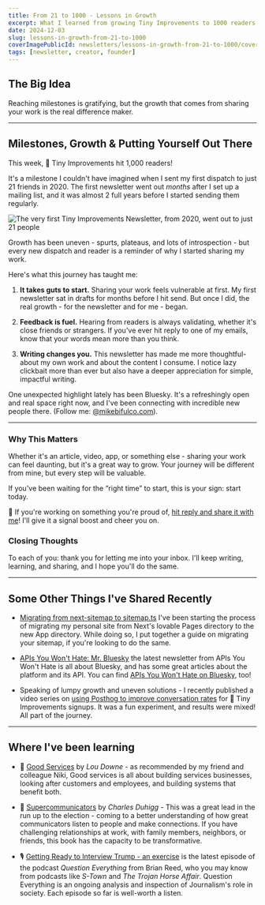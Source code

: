 ```yaml
---
title: From 21 to 1000 - Lessons in Growth
excerpt: What I learned from growing Tiny Improvements to 1000 readers
date: 2024-12-03
slug: lessons-in-growth-from-21-to-1000
coverImagePublicId: newsletters/lessons-in-growth-from-21-to-1000/cover
tags: [newsletter, creator, founder]
---
```


## The Big Idea
Reaching milestones is gratifying, but the growth that comes from sharing your work is the real difference maker.

---

## Milestones, Growth & Putting Yourself Out There
This week, 💌 Tiny Improvements hit 1,000 readers!

It's a milestone I couldn't have imagined when I sent my first dispatch to just 21 friends in 2020. The first newsletter went out _months_ after I set up a mailing list, and it was almost 2 full years before I started sending them regularly.

<Image
  publicId="newsletters/lessons-in-growth-from-21-to-1000/stats"
  alt="The very first Tiny Improvements Newsletter, from 2020, went out to just 21 people"
  caption="The very first Tiny Improvements Newsletter, from 2020, went out to just 21 people"
/>

Growth has been uneven - spurts, plateaus, and lots of introspection - but every new dispatch and reader is a reminder of why I started sharing my work.

Here's what this journey has taught me:

1. **It takes guts to start.**
   Sharing your work feels vulnerable at first. My first newsletter sat in drafts for months before I hit send. But once I did, the real growth - for the newsletter and for me - began.

2. **Feedback is fuel.**
   Hearing from readers is always validating, whether it's close friends or strangers. If you've ever hit reply to one of my emails, know that your words mean more than you think.

3. **Writing changes you.**
   This newsletter has made me more thoughtful-about my own work and about the content I consume. I notice lazy clickbait more than ever but also have a deeper appreciation for simple, impactful writing.

One unexpected highlight lately has been Bluesky. It's a refreshingly open and real space right now, and I've been connecting with incredible new people there. (Follow me: [@mikebifulco.com](https://bsky.app/profile/mikebifulco.com)).

---

### Why This Matters
Whether it's an article, video, app, or something else - sharing your work can feel daunting, but it's a great way to grow. Your journey will be different from mine, but every step will be valuable.

If you've been waiting for the “right time” to start, this is your sign: start today.


<Aside>

  📢 If you're working on something you're proud of, [hit reply and share it with me](mailto:hello@mikebifulco.com)! I'll give it a signal boost and cheer you on.

</Aside>


### Closing Thoughts
To each of you: thank you for letting me into your inbox. I'll keep writing, learning, and sharing, and I hope you'll do the same.

---

## Some Other Things I've Shared Recently

- [Migrating from next-sitemap to sitemap.ts](https://mikebifulco.com/posts/migrate-from-next-sitemap-to-app-directory-sitemap) I've been starting the process of migrating my personal site from Next's lovable Pages directory to the new App directory. While doing so, I put together a guide on migrating your sitemap, if you're looking to do the same.

- [APIs You Won't Hate: Mr. Bluesky](https://apisyouwonthate.com/newsletter/mr-blue-sky/) the latest newsletter from APIs You Won't Hate is all about Bluesky, and has some great articles about the platform and its API. You can find [APIs You Won't Hate on Bluesky](https://bsky.app/profile/apisyouwonthate.com), too!

- Speaking of lumpy growth and uneven solutions - I recently published a video series on [using Posthog to improve conversation rates](https://www.youtube.com/watch?v=4nWcB1a8M1s&list=PLhd5wwaTOKLuI6UNjGpBnPKxWiUW4iBhg) for 💌 Tiny Improvements signups. It was a fun experiment, and results were mixed! All part of the journey.

---

## Where I've been learning

- 📕 [Good Services](https://hardcover.app/books/good-services) by _Lou Downe_ - as recommended by my friend and colleague Niki, Good services is all about building services businesses, looking after customers and employees, and building systems that benefit both.

- 📗 [Supercommunicators](https://hardcover.app/books/supercommunicators) by _Charles Duhigg_ - This was a great lead in the run up to the election - coming to a better understanding of how great communicators listen to people and make connections. If you have challenging relationships at work, with family members, neighbors, or friends, this book has the capacity to be transformative.

- 🎙️ [Getting Ready to Interview Trump - an exercise](https://www.youtube.com/watch?v=gx7IDERbRWk) is the latest episode of the podcast _Question Everything_ from Brian Reed, who you may know from podcasts like _S-Town_ and _The Trojan Horse Affair_. Question Everything is an ongoing analysis and inspection of Journalism's role in society. Each episode so far is well-worth a listen.
